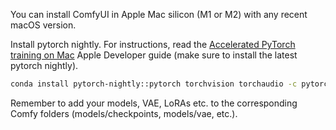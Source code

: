 You can install ComfyUI in Apple Mac silicon (M1 or M2) with any recent macOS version.

Install pytorch nightly. For instructions, read the [Accelerated PyTorch training on Mac](https://developer.apple.com/metal/pytorch/) Apple Developer guide (make sure to install the latest pytorch nightly).

```bash
conda install pytorch-nightly::pytorch torchvision torchaudio -c pytorch-nightly
```

<Note>
Remember to add your models, VAE, LoRAs etc. to the corresponding Comfy folders (models/checkpoints, models/vae, etc.).
</Note>